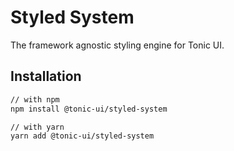 # Styled System

The framework agnostic styling engine for Tonic UI.

## Installation

```bash
// with npm
npm install @tonic-ui/styled-system

// with yarn
yarn add @tonic-ui/styled-system
```

